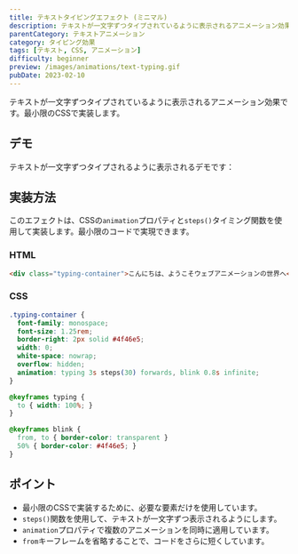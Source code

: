 ```yaml
---
title: テキストタイピングエフェクト (ミニマル)
description: テキストが一文字ずつタイプされているように表示されるアニメーション効果。最小限の実装例。
parentCategory: テキストアニメーション
category: タイピング効果
tags: [テキスト, CSS, アニメーション]
difficulty: beginner
preview: /images/animations/text-typing.gif
pubDate: 2023-02-10
---
```




テキストが一文字ずつタイプされているように表示されるアニメーション効果です。最小限のCSSで実装します。

## デモ

テキストが一文字ずつタイプされるように表示されるデモです：
<IframeDemo title="テキストタイピングエフェクト (ミニマル)" description="テキストが一文字ずつタイプされるように表示されます" height="300px">
</IframeDemo>

## 実装方法

このエフェクトは、CSSの`animation`プロパティと`steps()`タイミング関数を使用して実装します。最小限のコードで実現できます。

### HTML

```html
<div class="typing-container">こんにちは、ようこそウェブアニメーションの世界へ</div>
```

### CSS

```css
.typing-container {
  font-family: monospace;
  font-size: 1.25rem;
  border-right: 2px solid #4f46e5;
  width: 0;
  white-space: nowrap;
  overflow: hidden;
  animation: typing 3s steps(30) forwards, blink 0.8s infinite;
}

@keyframes typing {
  to { width: 100%; }
}

@keyframes blink {
  from, to { border-color: transparent }
  50% { border-color: #4f46e5; }
}
```

## ポイント

- 最小限のCSSで実装するために、必要な要素だけを使用しています。
- `steps()`関数を使用して、テキストが一文字ずつ表示されるようにします。
- `animation`プロパティで複数のアニメーションを同時に適用しています。
- `from`キーフレームを省略することで、コードをさらに短くしています。
